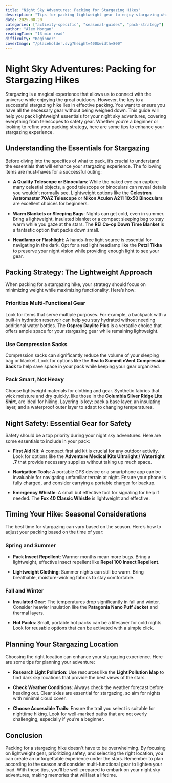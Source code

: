 ```yaml
---
title: "Night Sky Adventures: Packing for Stargazing Hikes"
description: "Tips for packing lightweight gear to enjoy stargazing while hiking, including telescopes, blankets, and night-safety essentials."
date: 2025-08-20
categories: ["activity-specific", "seasonal-guides", "pack-strategy"]
author: "Alex Morgan"
readingTime: "13 min read"
difficulty: "Beginner"
coverImage: "/placeholder.svg?height=400&width=800"
---
```


# Night Sky Adventures: Packing for Stargazing Hikes

Stargazing is a magical experience that allows us to connect with the universe while enjoying the great outdoors. However, the key to a successful stargazing hike lies in effective packing. You want to ensure you have all the necessary gear without being weighed down. This guide will help you pack lightweight essentials for your night sky adventures, covering everything from telescopes to safety gear. Whether you’re a beginner or looking to refine your packing strategy, here are some tips to enhance your stargazing experience.

## Understanding the Essentials for Stargazing

Before diving into the specifics of what to pack, it’s crucial to understand the essentials that will enhance your stargazing experience. The following items are must-haves for a successful outing:

- **A Quality Telescope or Binoculars**: While the naked eye can capture many celestial objects, a good telescope or binoculars can reveal details you wouldn’t normally see. Lightweight options like the **Celestron Astromaster 70AZ Telescope** or **Nikon Aculon A211 10x50 Binoculars** are excellent choices for beginners.

- **Warm Blankets or Sleeping Bags**: Nights can get cold, even in summer. Bring a lightweight, insulated blanket or a compact sleeping bag to stay warm while you gaze at the stars. The **REI Co-op Down Time Blanket** is a fantastic option that packs down small.

- **Headlamp or Flashlight**: A hands-free light source is essential for navigating in the dark. Opt for a red light headlamp like the **Petzl Tikka** to preserve your night vision while providing enough light to see your gear.

## Packing Strategy: The Lightweight Approach

When packing for a stargazing hike, your strategy should focus on minimizing weight while maximizing functionality. Here’s how:

### Prioritize Multi-Functional Gear

Look for items that serve multiple purposes. For example, a backpack with a built-in hydration reservoir can help you stay hydrated without needing additional water bottles. The **Osprey Daylite Plus** is a versatile choice that offers ample space for your stargazing gear while remaining lightweight.

### Use Compression Sacks

Compression sacks can significantly reduce the volume of your sleeping bag or blanket. Look for options like the **Sea to Summit eVent Compression Sack** to help save space in your pack while keeping your gear organized.

### Pack Smart, Not Heavy

Choose lightweight materials for clothing and gear. Synthetic fabrics that wick moisture and dry quickly, like those in the **Columbia Silver Ridge Lite Shirt**, are ideal for hiking. Layering is key: pack a base layer, an insulating layer, and a waterproof outer layer to adapt to changing temperatures.

## Night Safety: Essential Gear for Safety

Safety should be a top priority during your night sky adventures. Here are some essentials to include in your pack:

- **First Aid Kit**: A compact first aid kit is crucial for any outdoor activity. Look for options like the **Adventure Medical Kits Ultralight / Watertight .7** that provide necessary supplies without taking up much space.

- **Navigation Tools**: A portable GPS device or a smartphone app can be invaluable for navigating unfamiliar terrain at night. Ensure your phone is fully charged, and consider carrying a portable charger for backup.

- **Emergency Whistle**: A small but effective tool for signaling for help if needed. The **Fox 40 Classic Whistle** is lightweight and effective.

## Timing Your Hike: Seasonal Considerations

The best time for stargazing can vary based on the season. Here’s how to adjust your packing based on the time of year:

### Spring and Summer

- **Pack Insect Repellent**: Warmer months mean more bugs. Bring a lightweight, effective insect repellent like **Repel 100 Insect Repellent**.

- **Lightweight Clothing**: Summer nights can still be warm. Bring breathable, moisture-wicking fabrics to stay comfortable.

### Fall and Winter

- **Insulated Gear**: The temperatures drop significantly in fall and winter. Consider heavier insulation like the **Patagonia Nano Puff Jacket** and thermal layers.

- **Hot Packs**: Small, portable hot packs can be a lifesaver for cold nights. Look for reusable options that can be activated with a simple click.

## Planning Your Stargazing Location

Choosing the right location can enhance your stargazing experience. Here are some tips for planning your adventure:

- **Research Light Pollution**: Use resources like the **Light Pollution Map** to find dark sky locations that provide the best views of the stars.

- **Check Weather Conditions**: Always check the weather forecast before heading out. Clear skies are essential for stargazing, so aim for nights with minimal cloud cover.

- **Choose Accessible Trails**: Ensure the trail you select is suitable for nighttime hiking. Look for well-marked paths that are not overly challenging, especially if you’re a beginner.

## Conclusion

Packing for a stargazing hike doesn't have to be overwhelming. By focusing on lightweight gear, prioritizing safety, and selecting the right location, you can create an unforgettable experience under the stars. Remember to plan according to the season and consider multi-functional gear to lighten your load. With these tips, you’ll be well-prepared to embark on your night sky adventures, making memories that will last a lifetime.